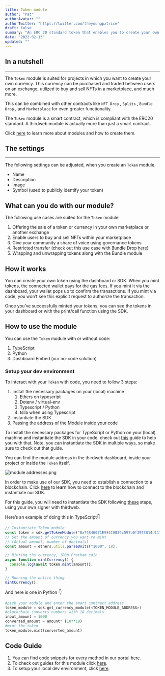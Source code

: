 ```yaml
---
title: Token module
author: "Pat"
authorAvatar: ""
authorTwitter: "https://twitter.com/theyoungpatrice"
draft: false
summary: "An ERC 20 standard token that enables you to create your own crypto token or currency"
date: "2022-02-13"
updated: ""
---
```


## In a nutshell

---

The `Token` module is suited for projects in which you want to create your own currency. This currency can be purchased and traded between users on an exchange, utilized to buy and sell NFTs in a marketplace, and much more.

This can be combined with other contracts like `NFT Drop` , `Splits` , `Bundle Drop` , and `Marketplace` for even greater functionality.

The `Token` module is a smart contract, which is compliant with the ERC20 standard. A thirdweb module is actually more than _just_ a smart contract.

Click [here](/learn/modules) to learn more about modules and how to create them.

## The settings

---

The following settings can be adjusted, when you create an `Token` module:

- Name
- Description
- Image
- Symbol (used to publicly identify your token)

## What can you do with our module?

The following use cases are suited for the `Token` module

1. Offering the sale of a token or currency in your own marketplace or another exchange
2. Enable users to buy and sell NFTs within your marketplace
3. Give your community a share of voice using governance tokens
4. Restricted transfer (check out this use case with Bundle Drop [here](/guides/make-your-nft-non-transferable))
5. Wrapping and unwrapping tokens along with the Bundle module

## How it works

You can create your own token using the dashboard or SDK. When you mint tokens, the connected wallet pays for the gas fees. If you mint it via the dashboard, your wallet pops up to confirm the transactions. If you mint via code, you won’t see this explicit request to authorize the transaction.

Once you’ve successfully minted your tokens, you can see the tokens in your dashboard or with the print/call function using the SDK.

## How to use the module

You can use the `Token` module with or without code:

1. TypeScript
2. Python
3. Dashboard Embed (our no-code solution)

### Setup your dev environment

To interact with your `Token` with code, you need to follow 3 steps:

1. Install the necessary packages on your (local) machine
   1. Ethers on typescript
   2. Dotenv / virtual-env
   3. Typescript / Python
   4. tslib when using Typescript
2. Instantiate the SDK
3. Passing the address of the Module inside your code

To install the necessary packages for TypeScript or Python on your (local) machine and instantiate the SDK in your code, check out [this](/portal/guides/sdk-guide) guide to help you with that. Note, you can instantiate the SDK in multiple ways, so make sure to check out that guide.

You can find the module address in the thirdweb dashboard, inside your project or inside the `Token` itself.

![module addresses.png](/assets/portal/learn/token/modules.png)

In order to make use of our SDK, you need to establish a connection to a blockchain. Click [here](learn/connect-to-blockchain) to learn how to connect to the blockchain and instantiate our SDK.

For this guide, you will need to instantiate the SDK following [these](/learn/connect-to-blockchain#using-your-own-signer-with-thirdweb) steps, using your own signer with thirdweb.

Here’s an example of doing this in TypeScript👇

```jsx
// Instantiate Token module
const token = sdk.getTokenModule("0x74846071E984C0039c597b0f3975814d111eF5F6");
// Set the amount of currency you want to mint
// (Actual amount, number of decimals)
const amount = ethers.utils.parseUnits("1000", 18);

// Minting the currency, 1000 Pratham coin
async function mintCurrency() {
  console.log(await token.mint(amount));
}

// Running the entire thing
mintCurrency();
```

And here is one in Python 👇

```python
#pick your module and enter the smart contract address
token_module = sdk.get_currency_module(<TOKEN_MODULE_ADDRESS>)
#blockchain converts numbers with 18 decimals
input_amount = 1000
converted_amount = amount* (10**18)
#mint the token
token_module.mint(converted_amount)
```

## Code Guide

1. You can find code snippets for every method in our portal [here](/learn/code-examples/token).
2. To check out guides for this module click [here](/guides/token).
3. To setup your local dev environment, click [here](/guides/sdk-guide).

<MdxNavigation>
  <MdxNavigationItem
    href="/learn/modules/marketplace"
    title="NFT Collection"
  />
  </MdxNavigation>
